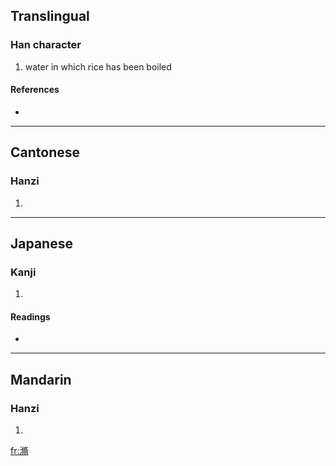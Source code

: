 ==Translingual==

===Han character===
{{Han char|rn=85|rad=水|as=11|sn=14|four=3712<sub>7</sub>|canj=水人中月 (EOLB)}}

# water in which rice has been boiled

====References====
* {{Han ref|kx=0643.250|dkj=18071|dj=1051.040|hdz=31725.020|uh=6EEB|ud=28395|bh=E2AA|bd=58026}}

----

==Cantonese==

===Hanzi===
{{yue-hanzi|jyut=|y=sau2}}

# {{defn|Cantonese}}

----

==Japanese==

===Kanji===
{{ja-kanji|grade=|rs=水11}}

# {{defn|Japanese}}

====Readings====
* {{ja-readings|on=[[しゅう]] (shū), [[しゅ]] (shu)|kun=[[とぎしる]] (togishiru)}}

----

==Mandarin==

===Hanzi===
{{cmn-hanzi|pin=[[sǒu]] ([[sou3]])|wg=sou<sup>3</sup>}}

# {{defn|Mandarin}}

[[fr:滫]]